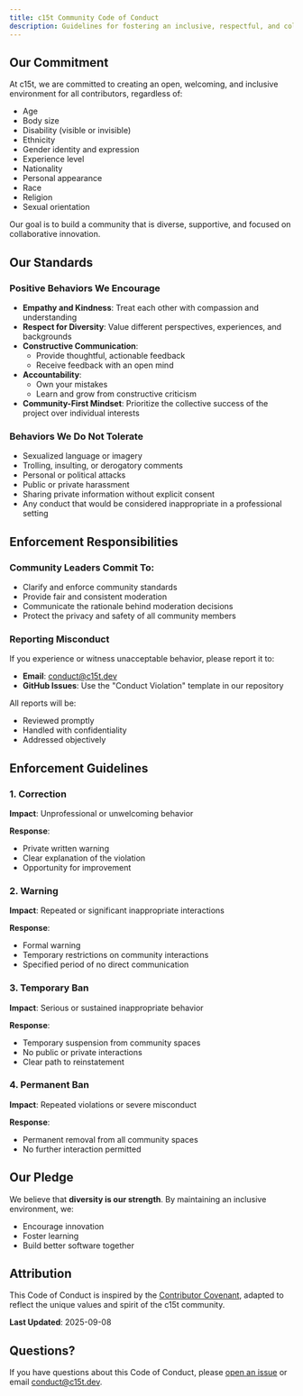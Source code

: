 ```yaml
---
title: c15t Community Code of Conduct
description: Guidelines for fostering an inclusive, respectful, and collaborative open-source community
---
```

## Our Commitment

At c15t, we are committed to creating an open, welcoming, and inclusive environment for all contributors, regardless of:

- Age
- Body size
- Disability (visible or invisible)
- Ethnicity
- Gender identity and expression
- Experience level
- Nationality
- Personal appearance
- Race
- Religion
- Sexual orientation

Our goal is to build a community that is diverse, supportive, and focused on collaborative innovation.

## Our Standards

### Positive Behaviors We Encourage

- **Empathy and Kindness**: Treat each other with compassion and understanding
- **Respect for Diversity**: Value different perspectives, experiences, and backgrounds
- **Constructive Communication**: 
  - Provide thoughtful, actionable feedback
  - Receive feedback with an open mind
- **Accountability**: 
  - Own your mistakes
  - Learn and grow from constructive criticism
- **Community-First Mindset**: Prioritize the collective success of the project over individual interests

### Behaviors We Do Not Tolerate

- Sexualized language or imagery
- Trolling, insulting, or derogatory comments
- Personal or political attacks
- Public or private harassment
- Sharing private information without explicit consent
- Any conduct that would be considered inappropriate in a professional setting

## Enforcement Responsibilities

### Community Leaders Commit To:

- Clarify and enforce community standards
- Provide fair and consistent moderation
- Communicate the rationale behind moderation decisions
- Protect the privacy and safety of all community members

### Reporting Misconduct

If you experience or witness unacceptable behavior, please report it to:
- **Email**: [conduct@c15t.dev](mailto:conduct@c15t.dev)
- **GitHub Issues**: Use the "Conduct Violation" template in our repository

All reports will be:
- Reviewed promptly
- Handled with confidentiality
- Addressed objectively

## Enforcement Guidelines

### 1. Correction
**Impact**: Unprofessional or unwelcoming behavior

**Response**:
- Private written warning
- Clear explanation of the violation
- Opportunity for improvement

### 2. Warning
**Impact**: Repeated or significant inappropriate interactions

**Response**:
- Formal warning
- Temporary restrictions on community interactions
- Specified period of no direct communication

### 3. Temporary Ban
**Impact**: Serious or sustained inappropriate behavior

**Response**:
- Temporary suspension from community spaces
- No public or private interactions
- Clear path to reinstatement

### 4. Permanent Ban
**Impact**: Repeated violations or severe misconduct

**Response**:
- Permanent removal from all community spaces
- No further interaction permitted

## Our Pledge

We believe that **diversity is our strength**. By maintaining an inclusive environment, we:
- Encourage innovation
- Foster learning
- Build better software together

## Attribution

This Code of Conduct is inspired by the [Contributor Covenant](https://www.contributor-covenant.org), adapted to reflect the unique values and spirit of the c15t community.

**Last Updated**: 2025-09-08

## Questions?

If you have questions about this Code of Conduct, please [open an issue](https://github.com/c15t/community/issues) or email [conduct@c15t.dev](mailto:conduct@c15t.dev).

